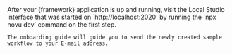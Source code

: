 <Step title="Test your workflow">
    After your {framework} application is up and running, visit the Local Studio interface that was started on `http://localhost:2020` by running the `npx novu dev` command on the first step.

    The onboarding guide will guide you to send the newly created sample workflow to your E-mail address.

</Step>
